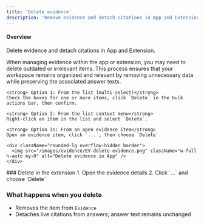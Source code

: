 ```yaml
---
title: 'Delete evidence'
description: 'Remove evidence and detach citations in App and Extension'
---
```


#### Overview
Delete evidence and detach citations in App and Extension.

<Tabs>
    <Tab title="App" icon="browser">
    When managing evidence within the app or extension, you may need to delete outdated or irrelevant items. This process ensures that your workspace remains organized and relevant by removing unnecessary data while preserving the associated answer texts.
    
    <strong> Option 1: From the list (multi‑select)</strong>  
    Check the boxes for one or more items, click `Delete` in the bulk actions bar, then confirm.

    <strong> Option 2: From the list context menu</strong>  
    Right‑click an item in the list and select `Delete`.

    <strong> Option 3s: From an open evidence item</strong>
    Open an evidence item, click `...`, then choose `Delete`.

    <div className="rounded-lg overflow-hidden border">
      <img src="/images/evidence/EV-delete-evidence.png" className="w-full h-auto my-0" alt="Delete evidence in App" />
    </div>
  </Tab>
  <Tab title="Extension" icon="mobile">
    ### Delete in the extension
    1. Open the evidence details
    2. Click `...` and choose `Delete`
  </Tab>
</Tabs>

### What happens when you delete
- Removes the item from `Evidence`
- Detaches live citations from answers; answer text remains unchanged



